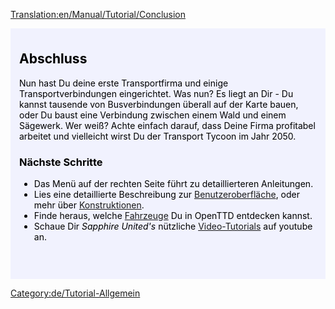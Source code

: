 [[Translation:en/Manual/Tutorial/Conclusion]]

{{en/Tabs|5|5
|de/Manual/Tutorial/Tutorial|1. Spiel beginnen<!--
-->|de/Manual/Tutorial/Tutorial/Busverbindungen|2. Busverbindungen<!--
-->|de/Manual/Tutorial/Tutorial/Zugverbindungen|3. Zugverbindungen<!--
-->|de/Manual/Tutorial/Tutorial/Flugzeugverbindungen|4. Flugzeugverbindungen<!--
-->|de/Manual/Tutorial/Tutorial/Abschluss|5. Abschluss}}
<div style="padding:.5em 1em 1em 1em; border-top:none; background-color:#f1f2fe; color:#000;">
{{de/tutorial}}

== Abschluss ==
Nun hast Du deine erste Transportfirma und einige Transportverbindungen eingerichtet. Was nun? Es liegt an Dir - Du kannst tausende von Busverbindungen überall auf der Karte bauen, oder Du baust eine Verbindung zwischen einem Wald und einem Sägewerk. Wer weiß? Achte einfach darauf, dass Deine Firma profitabel arbeitet und vielleicht wirst Du der Transport Tycoon im Jahr 2050.

=== Nächste Schritte ===
* Das Menü auf der rechten Seite führt zu detaillierteren Anleitungen.
* Lies eine detaillierte Beschreibung zur [[de/Benutzeroberfläche|Benutzeroberfläche]], oder mehr über [[de/Konstruktionen|Konstruktionen]].
* Finde heraus, welche [[de/Manual/Fahrzeuge|Fahrzeuge]] Du in OpenTTD entdecken kannst.
* Schaue Dir ''Sapphire United's'' nützliche [http://www.youtube.com/watch?v=KAriYewKvj8&feature=PlayList&p=C168C0CB0588B9A0&index=0&playnext=1 Video-Tutorials] auf youtube an.

<br style="clear:both;">
</div>
[[Category:de/Tutorial-Allgemein]]